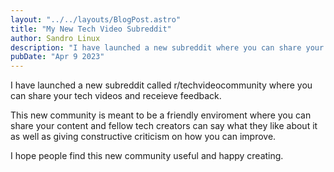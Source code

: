 ```yaml
---
layout: "../../layouts/BlogPost.astro"
title: "My New Tech Video Subreddit"
author: Sandro Linux
description: "I have launched a new subreddit where you can share your tech videos and receieve feedback."
pubDate: "Apr 9 2023"
---
```


I have launched a new subreddit called r/techvideocommunity where you can share your tech videos and receieve feedback.

This new community is meant to be a friendly enviroment where you can share your content and fellow tech creators can say what they like about it as well as giving constructive criticism on how you can improve.

I hope people find this new community useful and happy creating.